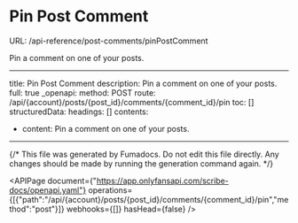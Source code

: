 # Pin Post Comment
URL: /api-reference/post-comments/pinPostComment

Pin a comment on one of your posts.

***

title: Pin Post Comment
description: Pin a comment on one of your posts.
full: true
_openapi:
method: POST
route: /api/{account}/posts/{post_id}/comments/{comment_id}/pin
toc: []
structuredData:
headings: []
contents:

* content: Pin a comment on one of your posts.

***

{/* This file was generated by Fumadocs. Do not edit this file directly. Any changes should be made by running the generation command again. */}

<APIPage document={"https://app.onlyfansapi.com/scribe-docs/openapi.yaml"} operations={[{"path":"/api/{account}/posts/{post_id}/comments/{comment_id}/pin","method":"post"}]} webhooks={[]} hasHead={false} />
